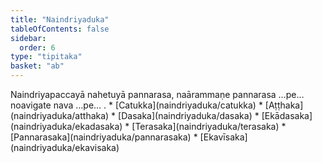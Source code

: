 ```yaml
---
title: "Naindriyaduka"
tableOfContents: false
sidebar:
  order: 6
type: "tipitaka"
basket: "ab"
---
```



<DynamicBreadcrumb />

<Division number="408">

<Paragraph number="1240">
Naindriyapaccayā nahetuyā pannarasa, naārammaṇe pannarasa …pe…  noavigate nava …pe… .

</Paragraph>
</Division>

<TableOfContents>
* [Catukka](naindriyaduka/catukka)
* [Aṭṭhaka](naindriyaduka/atthaka)
* [Dasaka](naindriyaduka/dasaka)
* [Ekādasaka](naindriyaduka/ekadasaka)
* [Terasaka](naindriyaduka/terasaka)
* [Pannarasaka](naindriyaduka/pannarasaka)
* [Ekavīsaka](naindriyaduka/ekavisaka)
</TableOfContents>